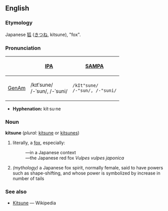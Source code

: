 ==English==
===Etymology===
Japanese [[狐]] ([[きつね]], kitsune), "fox".

===Pronunciation===
{| border=1 cellpadding=5
! !! [[w:International Phonetic Alphabet|IPA]] !! [[w:SAMPA|SAMPA]]
|-
! [[GenAm]]
| /kɪtˈsune/ <br> /-ˈsun/, /-ˈsuni/ || <tt>/kIt"sune/<br> /-"sun/, /-"suni/</tt>
|}

*'''Hyphenation:''' kit·su·ne

===Noun===
'''kitsune''' (''plural:'' [[kitsune]] or [[kitsunes]])
# literally, a [[fox]], especially:
#:—in a Japanese context
#:—the Japanese red fox ''Vulpes vulpes japonica''
# ''(mythology)'' a Japanese fox spirit, normally female, said to have powers such as shape-shifting, and whose power is symbolized by increase in number of tails 

===See also===
*[[w:Kitsune|Kitsune]] — Wikipedia